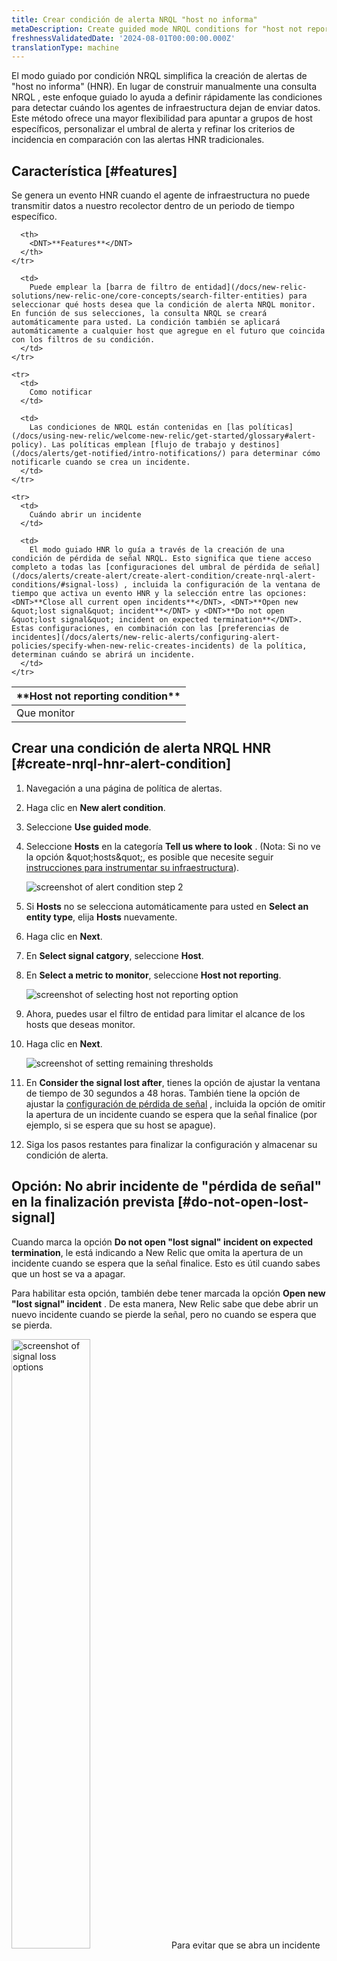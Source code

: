 ```yaml
---
title: Crear condición de alerta NRQL "host no informa"
metaDescription: Create guided mode NRQL conditions for "host not reporting" infrastructure errors.
freshnessValidatedDate: '2024-08-01T00:00:00.000Z'
translationType: machine
---
```






El modo guiado por condición NRQL simplifica la creación de alertas de &quot;host no informa&quot; (HNR). En lugar de construir manualmente una consulta NRQL , este enfoque guiado lo ayuda a definir rápidamente las condiciones para detectar cuándo los agentes de infraestructura dejan de enviar datos. Este método ofrece una mayor flexibilidad para apuntar a grupos de host específicos, personalizar el umbral de alerta y refinar los criterios de incidencia en comparación con las alertas HNR tradicionales.

## Característica [#features]

Se genera un evento HNR cuando el agente de infraestructura no puede transmitir datos a nuestro recolector dentro de un periodo de tiempo específico.

<table>
  <thead>
    <tr>
      <th style={{ width: "200px" }}>
        <DNT>**Host not reporting condition**</DNT>
      </th>

      <th>
        <DNT>**Features**</DNT>
      </th>
    </tr>
  </thead>

  <tbody>
    <tr>
      <td>
        Que monitor
      </td>

      <td>
        Puede emplear la [barra de filtro de entidad](/docs/new-relic-solutions/new-relic-one/core-concepts/search-filter-entities) para seleccionar qué hosts desea que la condición de alerta NRQL monitor. En función de sus selecciones, la consulta NRQL se creará automáticamente para usted. La condición también se aplicará automáticamente a cualquier host que agregue en el futuro que coincida con los filtros de su condición.
      </td>
    </tr>

    <tr>
      <td>
        Como notificar
      </td>

      <td>
        Las condiciones de NRQL están contenidas en [las políticas](/docs/using-new-relic/welcome-new-relic/get-started/glossary#alert-policy). Las políticas emplean [flujo de trabajo y destinos](/docs/alerts/get-notified/intro-notifications/) para determinar cómo notificarle cuando se crea un incidente.
      </td>
    </tr>

    <tr>
      <td>
        Cuándo abrir un incidente
      </td>

      <td>
        El modo guiado HNR lo guía a través de la creación de una condición de pérdida de señal NRQL. Esto significa que tiene acceso completo a todas las [configuraciones del umbral de pérdida de señal](/docs/alerts/create-alert/create-alert-condition/create-nrql-alert-conditions/#signal-loss) , incluida la configuración de la ventana de tiempo que activa un evento HNR y la selección entre las opciones: <DNT>**Close all current open incidents**</DNT>, <DNT>**Open new &quot;lost signal&quot; incident**</DNT> y <DNT>**Do not open &quot;lost signal&quot; incident on expected termination**</DNT>. Estas configuraciones, en combinación con las [preferencias de incidentes](/docs/alerts/new-relic-alerts/configuring-alert-policies/specify-when-new-relic-creates-incidents) de la política, determinan cuándo se abrirá un incidente.
      </td>
    </tr>
  </tbody>
</table>

## Crear una condición de alerta NRQL HNR [#create-nrql-hnr-alert-condition]

1. Navegación a una página de política de alertas.

2. Haga clic en **New alert condition**.

3. Seleccione **Use guided mode**.

4. Seleccione **Hosts** en la categoría **Tell us where to look** . (Nota: Si no ve la opción &amp;quot;hosts&amp;quot;, es posible que necesite seguir [instrucciones para instrumentar su infraestructura](/docs/infrastructure/host-integrations/installation/new-relic-guided-install-overview/)).

   <img title="creating a condition step 2" alt="screenshot of alert condition step 2" src={alertsTellUsWheretoLook} />

5. Si **Hosts** no se selecciona automáticamente para usted en **Select an entity type**, elija **Hosts** nuevamente.

6. Haga clic en **Next**.

7. En **Select signal catgory**, seleccione **Host**.

8. En **Select a metric to monitor**, seleccione **Host not reporting**.

   <img title="host not reporting selection" alt="screenshot of selecting host not reporting option" src={alertsHostNotReportingSelection} />

9. Ahora, puedes usar el filtro de entidad para limitar el alcance de los hosts que deseas monitor.

10. Haga clic en **Next**.

    <img title="set condition thresholds" alt="screenshot of setting remaining thresholds" src={alertsSetConditionThresholds} />

11. En **Consider the signal lost after**, tienes la opción de ajustar la ventana de tiempo de 30 segundos a 48 horas. También tiene la opción de ajustar la [configuración de pérdida de señal](/docs/alerts/create-alert/create-alert-condition/create-nrql-alert-conditions/#signal-loss) , incluida la opción de omitir la apertura de un incidente cuando se espera que la señal finalice (por ejemplo, si se espera que su host se apague).

12. Siga los pasos restantes para finalizar la configuración y almacenar su condición de alerta.

## Opción: No abrir incidente de &quot;pérdida de señal&quot; en la finalización prevista [#do-not-open-lost-signal]

Cuando marca la opción **Do not open &quot;lost signal&quot; incident on expected termination**, le está indicando a New Relic que omita la apertura de un incidente cuando se espera que la señal finalice. Esto es útil cuando sabes que un host se va a apagar.

Para habilitar esta opción, también debe tener marcada la opción **Open new &quot;lost signal&quot; incident** . De esta manera, New Relic sabe que debe abrir un nuevo incidente cuando se pierde la señal, pero no cuando se espera que se pierda.

<img title="signal loss options" alt="screenshot of signal loss options" src={alertsSignalsLostOptions} width="50%" />

<Callout variant="important">
  Para evitar que se abra un incidente de pérdida de señal cuando se dice &quot;No abrir el incidente de &quot;señal perdida&quot; en la finalización esperada&quot;, se debe agregar la etiqueta `termination: expected` a la entidad del host. Esta etiqueta nos dice que se esperaba que la señal terminara. Vea cómo agregar la etiqueta [directamente a la entidad host](/docs/new-relic-solutions/new-relic-one/core-concepts/use-tags-help-organize-find-your-data/#add-tags).
</Callout>